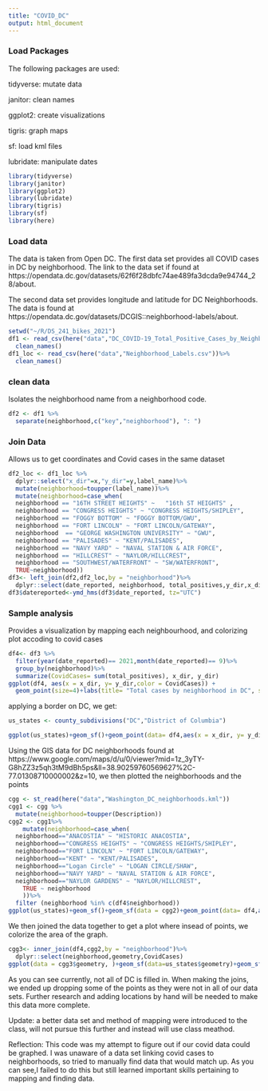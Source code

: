 ```yaml
---
title: "COVID_DC"
output: html_document
---
```



### Load Packages
The following packages are used: 

tidyverse: mutate data

janitor: clean names

ggplot2: create visualizations

tigris: graph maps 

sf: load kml files

lubridate: manipulate dates

```r
library(tidyverse) 
library(janitor)
library(ggplot2)
library(lubridate)
library(tigris)  
library(sf)
library(here)
```


### Load data
The data is taken from Open DC. The first data set provides all COVID cases in DC by neighborhood. The link to the data set if found at https://opendata.dc.gov/datasets/62f6f28dbfc74ae489fa3dcda9e94744_28/about.

The second data set provides longitude and latitude for DC Neighborhoods. The data is found at https://opendata.dc.gov/datasets/DCGIS::neighborhood-labels/about.

```r
setwd("~/R/DS_241_bikes_2021")
df1 <- read_csv(here("data","DC_COVID-19_Total_Positive_Cases_by_Neighborhood.csv"))%>%
  clean_names()
df1_loc <- read_csv(here("data","Neighborhood_Labels.csv"))%>% 
  clean_names()
```

### clean data

Isolates the neighborhood name from a neighborhood code.
```r
df2 <- df1 %>%
  separate(neighborhood,c("key","neighborhood"), ": ")
```

### Join Data

Allows us to get coordinates and Covid cases in the same dataset
```r
df2_loc <- df1_loc %>%
  dplyr::select("x_dir"=x,"y_dir"=y,label_name)%>%
  mutate(neighborhood=toupper(label_name))%>%
  mutate(neighborhood=case_when(
  neighborhood == "16TH STREET HEIGHTS" ~ 	"16th ST HEIGHTS" ,
  neighborhood == "CONGRESS HEIGHTS" ~ "CONGRESS HEIGHTS/SHIPLEY",     #missing DC medical center, georgetown east, national mall, south columbia heights, stadium armory, U st/pleasant, union station
  neighborhood == "FOGGY BOTTOM" ~ "FOGGY BOTTOM/GWU",
  neighborhood == "FORT LINCOLN" ~ "FORT LINCOLN/GATEWAY",
  neighborhood  == "GEORGE WASHINGTON UNIVERSITY" ~ "GWU",
  neighborhood == "PALISADES" ~ "KENT/PALISADES",
  neighborhood == "NAVY YARD" ~ "NAVAL STATION & AIR FORCE",
  neighborhood == "HILLCREST" ~ "NAYLOR/HILLCREST",
  neighborhood == "SOUTHWEST/WATERFRONT" ~ "SW/WATERFRONT",
  TRUE~neighborhood))
df3<- left_join(df2,df2_loc,by = "neighborhood")%>%
  dplyr::select(date_reported, neighborhood, total_positives,y_dir,x_dir)
df3$datereported<-ymd_hms(df3$date_reported, tz="UTC")
```

### Sample analysis
Provides a visualization by mapping each neighbourhood, and colorizing plot accoding to covid cases 
```r
df4<- df3 %>%
  filter(year(date_reported)== 2021,month(date_reported)== 9)%>%
  group_by(neighborhood)%>%
  summarize(CovidCases= sum(total_positives), x_dir, y_dir)
ggplot(df4, aes(x = x_dir, y= y_dir,color = CovidCases)) + 
  geom_point(size=4)+labs(title= "Total cases by neighborhood in DC", subtitle = "September 2021")+ xlab("latitude")+ylab("latitude")
```
applying a border on DC, we get:

```r
us_states <- county_subdivisions("DC","District of Columbia")

ggplot(us_states)+geom_sf()+geom_point(data= df4,aes(x = x_dir, y= y_dir, color= CovidCases))

```


Using the GIS data for DC neighborhoods found at https://www.google.com/maps/d/u/0/viewer?mid=1z_3yTY-G8hZZ3z5qh3tM9dBh5ps&ll=38.90259760569627%2C-77.01308710000002&z=10, we then plotted the neighborhoods and the points

```r
cgg <- st_read(here("data","Washington_DC_neighborhoods.kml"))
cgg1 <- cgg %>%
  mutate(neighborhood=toupper(Description))
cgg2 <- cgg1%>%
    mutate(neighborhood=case_when(
  neighborhood=="ANACOSTIA" ~ "HISTORIC ANACOSTIA",
  neighborhood=="CONGRESS HEIGHTS" ~ "CONGRESS HEIGHTS/SHIPLEY",
  neighborhood=="FORT LINCOLN" ~ "FORT LINCOLN/GATEWAY",
  neighborhood=="KENT" ~ "KENT/PALISADES",
  neighborhood=="Logan Circle" ~ "LOGAN CIRCLE/SHAW",
  neighborhood=="NAVY YARD" ~ "NAVAL STATION & AIR FORCE",
  neighborhood=="NAYLOR GARDENS" ~ "NAYLOR/HILLCREST",
    TRUE ~ neighborhood
    ))%>%
  filter (neighborhood %in% c(df4$neighborhood))
ggplot(us_states)+geom_sf()+geom_sf(data = cgg2)+geom_point(data= df4,aes(x = x_dir, y= y_dir, color= CovidCases))
```
We then joined the data together to get a plot where insead of points, we colorize the area of the graph.

```r
cgg3<- inner_join(df4,cgg2,by = "neighborhood")%>%
  dplyr::select(neighborhood,geometry,CovidCases)
ggplot(data = cgg3$geometry, )+geom_sf(data=us_states$geometry)+geom_sf(aes(fill=cgg3$CovidCases))

```

As you can see currently, not all of DC is filled in. When making the joins, we ended up dropping some of the points as they were not in all of our data sets. Further research and adding locations by hand will be needed to make this data more complete.

Update: a better data set and method of mapping were introduced to the class, will not pursue this further and instead will use class meathod.


Reflection: This code was my attempt to figure out if our covid data could be graphed. I was unaware of a data set linking covid cases to neighborhoods, so tried to manually find data that would match up. As you can see,I failed to do this but still learned important skills pertaining to mapping and finding data.